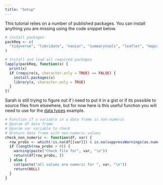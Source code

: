 ```yaml
---
title: "Setup"
---
```


This tutorial relies on a number of published packages. You can install anything you are missing using the code snippet below.

```r
# install packages
packReq <- c(
  "tidyverse", "lubridate", "naniar", "summarytools", "leaflet", "mapview", "datacleanr"
)

# Install and load all required packages
lapply(packReq, function(x) {
  print(x)
  if (require(x, character.only = TRUE) == FALSE) {
    install.packages(x)
    library(x, character.only = TRUE)
  }
})
```

Sarah is still trying to figure out if I need to put it in a gist or if its possible to source files from elsewhere, but for now here is this useful function you will need to use for the [data types](data_types.qmd) example.

```r
# Function if a variable in a data frame is non-numeric
# @param df data frame
# @param var variable to check
# @return data frame with non-numeric values
check_non_numeric <- function(df, var) {
  row_probs <- which(!is.na(df[[var]]) & is.na(suppressWarnings(as.numeric(df[[var]]))))
  if (length(row_probs > 0)) {
    warning(paste("Check file for", var, "\n"))
    return(df[row_probs, ])
  } else {
    cat(paste("all values are numeric for ", var, "\n"))
    return(NULL)
  }
}
```